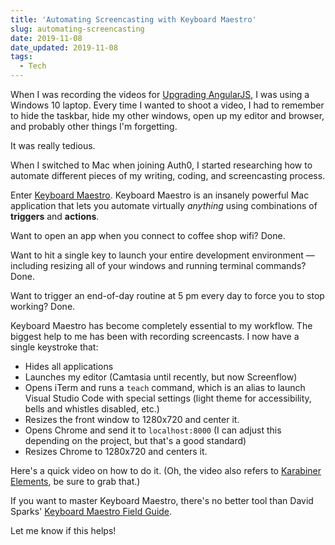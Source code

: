 ```yaml
---
title: 'Automating Screencasting with Keyboard Maestro'
slug: automating-screencasting
date: 2019-11-08
date_updated: 2019-11-08
tags:
  - Tech
---
```



When I was recording the videos for [Upgrading AngularJS](https://www.upgradingangularjs.com/), I was using a Windows 10 laptop. Every time I wanted to shoot a video, I had to remember to hide the taskbar, hide my other windows, open up my editor and browser, and probably other things I'm forgetting.

It was really tedious.

When I switched to Mac when joining Auth0, I started researching how to automate different pieces of my writing, coding, and screencasting process.

Enter [Keyboard Maestro](https://www.keyboardmaestro.com/main/). Keyboard Maestro is an insanely powerful Mac application that lets you automate virtually _anything_ using combinations of **triggers** and **actions**.

Want to open an app when you connect to coffee shop wifi? Done.

Want to hit a single key to launch your entire development environment &mdash; including resizing all of your windows and running terminal commands? Done.

Want to trigger an end-of-day routine at 5 pm every day to force you to stop working? Done.

Keyboard Maestro has become completely essential to my workflow. The biggest help to me has been with recording screencasts. I now have a single keystroke that:

- Hides all applications
- Launches my editor (Camtasia until recently, but now Screenflow)
- Opens iTerm and runs a `teach` command, which is an alias to launch Visual Studio Code with special settings (light theme for accessibility, bells and whistles disabled, etc.)
- Resizes the front window to 1280x720 and center it.
- Opens Chrome and send it to `localhost:8000` (I can adjust this depending on the project, but that's a good standard)
- Resizes Chrome to 1280x720 and centers it.

Here's a quick video on how to do it. (Oh, the video also refers to [Karabiner Elements](https://pqrs.org/osx/karabiner/), be sure to grab that.)

<YouTube shortCode="LFu6pM4TYKE" />

If you want to master Keyboard Maestro, there's no better tool than David Sparks' [Keyboard Maestro Field Guide](https://learn.macsparky.com/p/km).

Let me know if this helps!
